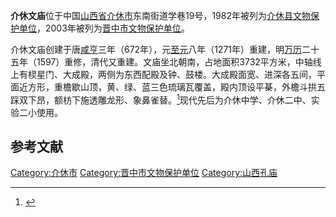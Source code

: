 {{coord|37|01|32|N|111|55|03|E|display=title|scale:10000}}
{{文物保护单位
| 级别 = 市、县级文物保护单位
| 省名 = 山西省
| 市/县名 = 晋中市
| 名称 = 介休文庙
| 图片 = 
| 所在 = [[山西省|山西省]][[介休市|介休市]]
| 分类 = 古建筑
| 时代 = 清
| 编号 =
| 登录 = 2003年1月15日
}}
'''介休文庙'''位于中国[[山西省|山西省]][[介休市|介休市]]东南街道学巷19号，1982年被列为[[介休市文物保护单位|介休县文物保护单位]]，2003年被列为[[晋中市文物保护单位|晋中市文物保护单位]]。

介休文庙创建于唐[[咸亨|咸亨]]三年（672年），元[[至元_(忽必烈)|至元]]八年（1271年）重建，明[[万历|万历]]二十五年（1597）重修，清代又重建。文庙坐北朝南，占地面积3732平方米，中轴线上有棂星门、大成殿，两侧为东西配殿及钟、鼓楼。大成殿面宽、进深各五间，平面近方形，重檐歇山顶，黄、绿、蓝三色琉璃瓦覆盖，殿内顶设平棊，外檐斗拱五踩双下昂，额枋下施透雕龙形、象鼻雀替。<ref>{{Cite web|title=介休部分文物古迹介绍|url=http://jx.jzedu.net/xwzx/ShowArticle.asp?ArticleID=1380|deadurl=yes|archiveurl=https://web.archive.org/web/20140309190309/http://jx.jzedu.net/xwzx/ShowArticle.asp?ArticleID=1380|archivedate=2014-03-09|accessdate=2014-03-09}}</ref>现代先后为介休中学、介休二中、实验二小使用。

{{Gallery
|width = 300
|height = 
|lines = 1
|File:Jiexiu Wenmiao 2013.08.24 11-18-48.jpg|远景
|File:Jiexiu Wenmiao 2013.08.24 11-06-52.jpg|棂星门
|File:Jiexiu Wenmiao 2013.08.24 11-16-28.jpg|棂星门
|File:Jiexiu Wenmiao 2013.08.24 11-05-16.jpg|西庑和大成殿
|File:Jiexiu Wenmiao 2013.08.24 11-09-29.jpg|大成殿
|File:Jiexiu Wenmiao 2013.08.24 11-10-47.jpg|大成殿
|File:Jiexiu Wenmiao 2013.08.24 11-11-30.jpg|大成殿
|File:Jiexiu Wenmiao 2013.08.24 11-12-53.jpg|大成殿斗拱
|File:Jiexiu Wenmiao 2013.08.24 11-15-15.jpg|大成殿斗拱
|File:Jiexiu Wenmiao 2013.08.24 11-12-59.jpg|大成殿斗拱、雀替
|File:Jiexiu Wenmiao 2013.08.24 11-13-05.jpg|大成殿斗拱、雀替
|File:Jiexiu Wenmiao 2013.08.24 11-14-19.jpg|大成殿雀替
}}

==参考文献==
{{commonscat|Jiexiu Confucian Temple}}
{{reflist}}

{{DEFAULTSORT:jie}}
[[Category:介休市|Category:介休市]]
[[Category:晋中市文物保护单位|Category:晋中市文物保护单位]]
[[Category:山西孔庙|Category:山西孔庙]]